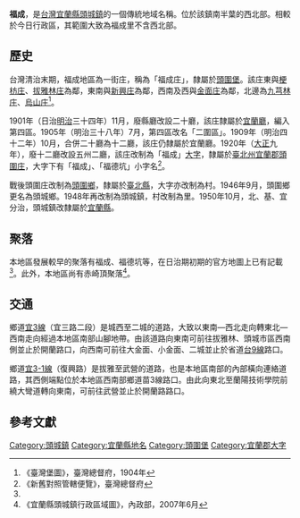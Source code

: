 {{noteTA
|1 = zh-cn:庄; zh-hk:庄; zh-tw:庄;
}}
'''福成'''，是[[台灣|台灣]][[宜蘭縣|宜蘭縣]][[頭城鎮|頭城鎮]]的一個傳統地域名稱。位於該鎮南半葉的西北部。相較於今日行政區，其範圍大致為福成里不含西北部。

==歷史==
台灣清治末期，福成地區為一街庄，稱為「福成庄」，隸屬於[[頭圍堡|頭圍堡]]。該庄東與[[梗枋庄|梗枋庄]]、[[拔雅林庄|拔雅林庄]]為鄰，東南與[[新興_(宜蘭縣頭城鎮)|新興庄]]為鄰，西南及西與[[金面庄|金面庄]]為鄰，北邊為[[九芎林_(新北市)|九芎林庄]]、[[烏山庄|烏山庄]]<ref name="臺灣堡圖">《臺灣堡圖》，臺灣總督府，1904年</ref>。

1901年（日治[[明治|明治]]三十四年）11月，廢縣廳改設二十廳，該庄隸屬於[[宜蘭廳|宜蘭廳]]，編入第四區。1905年（明治三十八年）7月，第四區改名「二圍區」。1909年（明治四十二年）10月，合併二十廳為十二廳，該庄仍隸屬於宜蘭廳。1920年（[[大正|大正]]九年），廢十二廳改設五州二廳，該庄改制為「福成」[[大字|大字]]，隸屬於[[臺北州|臺北州]][[宜蘭郡|宜蘭郡]][[頭圍庄|頭圍庄]]，大字下有「福成」、「福德坑」小字名<ref>《新舊對照管轄便覽》，臺灣總督府</ref>。

戰後頭圍庄改制為[[頭圍鄉|頭圍鄉]]，隸屬於[[臺北縣|臺北縣]]，大字亦改制為村。1946年9月，頭圍鄉更名為頭城鄉。1948年再改制為頭城鎮，村改制為里。1950年10月，北、基、宜分治，頭城鎮改隸屬於[[宜蘭縣|宜蘭縣]]。

==聚落==
本地區發展較早的聚落有福成、福德坑等，在日治期初期的官方地圖上已有記載<ref name="臺灣堡圖"/>。此外，本地區尚有赤崎頂聚落<ref>《宜蘭縣頭城鎮行政區域圖》，內政部，2007年6月</ref>。

==交通==
鄉道[[宜3線|宜3線]]（宜三路二段）是城西至二城的道路，大致以東南—西北走向轉東北—西南走向經過本地區南部山腳地帶。由該道路向東南可前往拔雅林、頭城市區西南側並止於開蘭路口，向西南可前往大金面、小金面、二城並止於省道[[台9線|台9線]]路口。

鄉道[[宜3-1線|宜3-1線]]（復興路）是拔雅至武營的道路，也是本地區南部的內部橫向連絡道路，其西側端點位於本地區西南部鄉道苗3線路口。由此向東北至蘭陽技術學院前繞大彎道轉向東南，可前往武營並止於開蘭路路口。

==參考文獻==
{{reflist}}

{{宜蘭郡}}

[[Category:頭城鎮|Category:頭城鎮]]
[[Category:宜蘭縣地名|Category:宜蘭縣地名]]
[[Category:頭圍堡|Category:頭圍堡]]
[[Category:宜蘭郡大字|Category:宜蘭郡大字]]